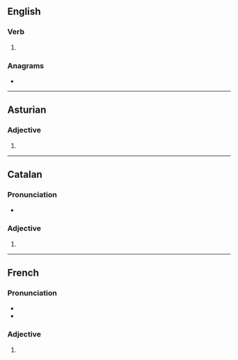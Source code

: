 {{also|impure s}}
==English==

===Verb===
{{head|en|verb form}}

# {{en-third-person singular of|impure}}

===Anagrams===
* {{anagrams|en|a=eimprsu|rumpies|spumier|umpires}}

----

==Asturian==

===Adjective===
{{head|ast|adjective form}}

# {{feminine plural of|ast|impuru}}

----

==Catalan==

===Pronunciation===
* {{ca-IPA}}

===Adjective===
{{head|ca|adjective form}}

# {{feminine plural of|ca|impur}}

----

==French==

===Pronunciation===
* {{fr-IPA}}
* {{rhymes|fr|yʁ|s=2}}

===Adjective===
{{head|fr|adjective form}}

# {{feminine plural of|fr|impur}}